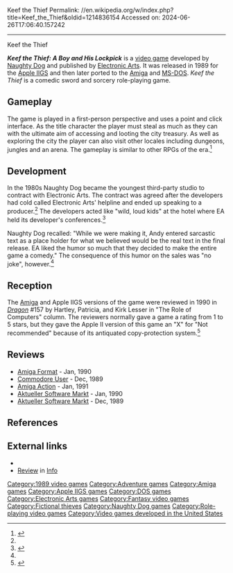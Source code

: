 Keef the Thief
Permalink: //en.wikipedia.org/w/index.php?title=Keef_the_Thief&oldid=1214836154
Accessed on: 2024-06-26T17:06:40.157242



------
Keef the Thief
{{Infobox video game
| title = Keef the Thief
| image = Keef the Thief Cover.jpg
| developer = [[Naughty Dog]]
| publisher = [[Electronic Arts]]
| producer = Chris Wilson
| designer = [[Andy Gavin]]<br>[[Jason Rubin]]
| programmer = Andy Gavin
| artist = Jason Rubin
| composer = Russ Turner
| released = 1989
| genre = [[Role-playing video game|Role-playing]], [[adventure game|adventure]]
| platforms = [[Apple IIGS]], [[Amiga]], [[MS-DOS]]
| modes = [[Single-player video game|Single-player]]
}}

'''''Keef the Thief: A Boy and His Lockpick''''' is a [[video game]] developed by [[Naughty Dog]] and published by [[Electronic Arts]]. It was released in 1989 for the [[Apple IIGS]] and then later ported to the [[Amiga]] and [[MS-DOS]]. ''Keef the Thief'' is a comedic sword and sorcery role-playing game.

==Gameplay==
The game is played in a first-person perspective and uses a point and click interface. As the title character the player must steal as much as they can with the ultimate aim of accessing and looting the city treasury. As well as exploring the city the player can also visit other locales including dungeons, jungles and an arena. The gameplay is similar to other RPGs of the era.<ref name="kotaku">{{Cite web|url=https://kotaku.com/remembering-naughty-dogs-first-game-1775603758|title = Remembering Naughty Dog's First Game| date=9 May 2016 }}</ref>

== Development ==
In the 1980s Naughty Dog became the youngest third-party studio to contract with Electronic Arts. The contract was agreed after the developers had cold called Electronic Arts' helpline and ended up speaking to a producer.<ref name="kotaku" /> The developers acted like "wild, loud kids" at the hotel where EA held its developer's conferences.<ref name=":0">{{Cite web|url=http://www.naughtydog.com:80/legacy/keef/keef.htm|archive-url=https://web.archive.org/web/20020107005858/http://www.naughtydog.com:80/legacy/keef/keef.htm|url-status=dead|archive-date=2002-01-07|title=GarageDays:KeefTheThief|date=2002-01-07|access-date=2018-02-26}}</ref>

Naughty Dog recalled: "While we were making it, Andy entered sarcastic text as a place holder for what we believed would be the real text in the final release. EA liked the humor so much that they decided to make the entire game a comedy." The consequence of this humor on the sales was "no joke", however.{{clarify|date=January 2023}}<ref name=":0" />

==Reception==
The [[Amiga]] and Apple IIGS versions of the game were reviewed in 1990 in ''[[Dragon (magazine)|Dragon]]'' #157 by Hartley, Patricia, and Kirk Lesser in "The Role of Computers" column. The reviewers normally gave a game a rating from 1 to 5 stars, but they gave the Apple II version of this game an "X" for "Not recommended" because of its antiquated copy-protection system.<ref name="Dragon157">{{cite journal
|title=The Role of Computers
|last1=Lesser|last2=Lesser|last3=Lesser|first1=Hartley|first2=Patricia|first3=Kirk
|journal=Dragon
|issue=157
|date=May 1990
|pages=96–103}}</ref>

==Reviews==
*[[Amiga Format]] - Jan, 1990
*[[Commodore User]] - Dec, 1989
*[[Amiga Action]] - Jan, 1991
*[[Aktueller Software Markt]] - Jan, 1990
*[[Aktueller Software Markt]] - Dec, 1989

==References==
{{reflist}}

==External links==
*{{MobyGames|id=/keef-the-thief-a-boy-and-his-lockpick}}
*[https://archive.org/details/info-magazine-30/page/n51/mode/2up Review] in [[.info (magazine)|Info]]

{{Naughty Dog}}

[[Category:1989 video games]]
[[Category:Adventure games]]
[[Category:Amiga games]]
[[Category:Apple IIGS games]]
[[Category:DOS games]]
[[Category:Electronic Arts games]]
[[Category:Fantasy video games]]
[[Category:Fictional thieves]]
[[Category:Naughty Dog games]]
[[Category:Role-playing video games]]
[[Category:Video games developed in the United States]]